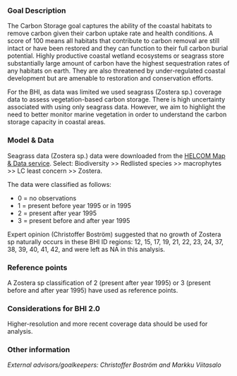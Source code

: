 ### Goal Description

The Carbon Storage goal captures the ability of the coastal habitats to remove carbon given their carbon uptake rate and health conditions. A score of 100 means all habitats that contribute to carbon removal are still intact or have been restored and they can function to their full carbon burial potential. Highly productive coastal wetland ecosystems or seagrass store substantially large amount of carbon have the highest sequestration rates of any habitats on earth. They are also threatened by under-regulated coastal development but are amenable to restoration and conservation efforts. 

For the BHI, as data was limited we used seagrass (Zostera sp.) coverage data to assess vegetation-based carbon storage. There is high uncertainty associated with using only seagrass data. However, we aim to highlight the need to better monitor marine vegetation in order to understand the carbon storage capacity in coastal areas.  


### Model & Data

Seagrass data (Zostera sp.) data were downloaded from the [HELCOM Map & Data service](http://maps.helcom.fi/website/Biodiversity/index.html). Select: Biodiversity >> Redlisted species >> macrophytes >> LC least concern >> Zostera. 

The data were classified as follows: 

-	0 = no observations   
-	1 = present before year 1995 or in 1995  
-	2 = present after year 1995  
-	3 = present before and after year 1995  

Expert opinion (Christoffer Boström) suggested that no growth of Zostera sp naturally occurs in these BHI ID regions: 12, 15, 17, 19, 21, 22, 23, 24, 37, 38, 39, 40, 41, 42, and were left as NA in this analysis. 


### Reference points

A Zostera sp classification of 2 (present after year 1995) or 3 (present before and after year 1995) have used as reference points. 

### Considerations for BHI 2.0

Higher-resolution and more recent coverage data should be used for analysis. 

### Other information

*External advisors/goalkeepers: Christoffer Boström and Markku Viitasalo*
